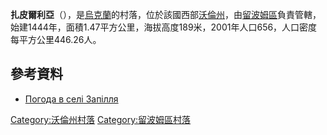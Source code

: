 {{coord|51|15|36|N|23|59|11|E|scale:30000|display=title}}

'''扎皮爾利亞'''（{{lang-uk|Запілля}}），是[[烏克蘭|烏克蘭]]的村落，位於該國西部[[沃倫州|沃倫州]]，由[[留波姆區|留波姆區]]負責管轄，始建1444年，面積1.47平方公里，海拔高度189米，2001年人口656，人口密度每平方公里446.26人。

==參考資料==
* [http://weather.in.ua/ua/volynskaja/8462 Погода в селі Запілля] {{Wayback|url=http://weather.in.ua/ua/volynskaja/8462 |date=20111219113028 }}

[[Category:沃倫州村落|Category:沃倫州村落]]
[[Category:留波姆區村落|Category:留波姆區村落]]


{{Volyn-geo-stub}}